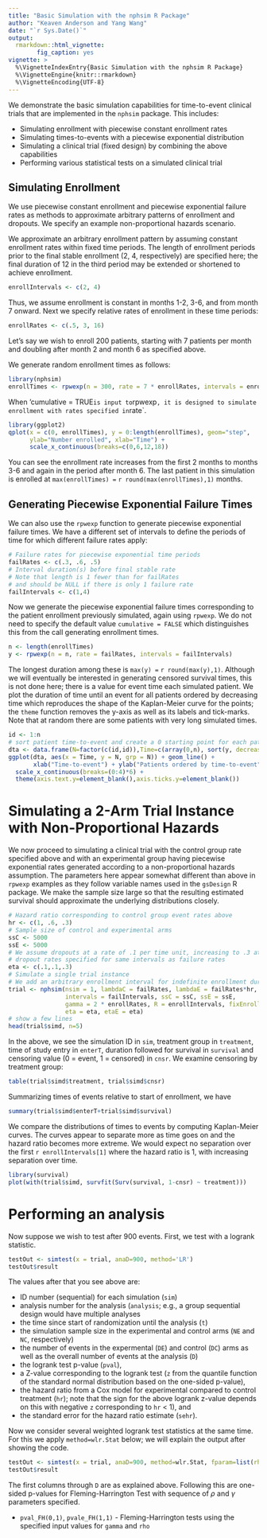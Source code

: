```yaml
---
title: "Basic Simulation with the nphsim R Package"
author: "Keaven Anderson and Yang Wang"
date: "`r Sys.Date()`"
output:
  rmarkdown::html_vignette:
        fig_caption: yes
vignette: >
  %\VignetteIndexEntry{Basic Simulation with the nphsim R Package}
  %\VignetteEngine{knitr::rmarkdown}
  %\VignetteEncoding{UTF-8}
---
```


We demonstrate the basic simulation capabilities for time-to-event clinical trials that are implemented in the `nphsim` package.
This includes:

- Simulating enrollment with piecewise constant enrollment rates
- Simulating times-to-events with a piecewise exponential distribution
- Simulating a clinical trial (fixed design) by combining the above capabilities
- Performing various statistical tests on a simulated clinical trial


## Simulating Enrollment

We use piecewise constant enrollment and piecewise exponential failure rates as methods to approximate arbitrary patterns of enrollment and dropouts. We specify an example non-proportional hazards scenario.

We approximate an arbitrary enrollment pattern by assuming constant enrollment rates within fixed time periods.
The length of enrollment periods prior to the final stable enrollment (2, 4, respectively) are specified here; the final duration of 12 in the third period may be extended or shortened to achieve enrollment. 

```r
enrollIntervals <- c(2, 4)
```

Thus, we assume enrollment is constant in months 1-2, 3-6, and from month 7 onward.
Next we specify relative rates of enrollment in these time periods: 

```r
enrollRates <- c(.5, 3, 16)
```

Let's say we wish to enroll 200 patients, starting with 7 patients per month and doubling after month 2 and month 6 as specified above.

We generate random enrollment times as follows:

```r
library(nphsim)
enrollTimes <- rpwexp(n = 300, rate = 7 * enrollRates, intervals = enrollIntervals, cumulative = TRUE)
```

When 'cumulative = TRUE` is input to `rpwexp`, it is designed to simulate enrollment with rates specified in `rate`. 

```r
library(ggplot2)
qplot(x = c(0, enrollTimes), y = 0:length(enrollTimes), geom="step", 
      ylab="Number enrolled", xlab="Time") +
      scale_x_continuous(breaks=c(0,6,12,18))
```

You can see the enrollment rate increases from the first 2 months to months 3-6 and again in the period after month 6.
The last patient in this simulation is enrolled at `max(enrollTimes) = ` `r round(max(enrollTimes),1)` months.

## Generating Piecewise Exponential Failure Times

We can also use the `rpwexp` function to generate piecewise exponential failure times.
We have a different set of intervals to define the periods of time for which different failure rates apply:

```r
# Failure rates for piecewise exponential time periods
failRates <- c(.3, .6, .5)
# Interval duration(s) before final stable rate
# Note that length is 1 fewer than for failRates
# and should be NULL if there is only 1 failure rate
failIntervals <- c(1,4)
```

Now we generate the piecewise exponential failure times corresponding to the patient enrollment previously simulated, again using `rpwexp`.
We do not need to specify the default value `cumulative = FALSE` which distinguishes this from the call generating enrollment times.

```r
n <- length(enrollTimes)
y <- rpwexp(n = n, rate = failRates, intervals = failIntervals)
```

The longest duration among these is `max(y) = ` `r round(max(y),1)`.
Although we will eventually be interested in generating censored survival times, this is not done here; there is a value for event time each simulated patient. 
We plot the duration of time until an event for all patients ordered by decreasing time which reproduces the shape of the Kaplan-Meier curve for the points; the `theme` function removes the y-axis as well as its labels and tick-marks.
Note that at random there are some patients with very long simulated times.

```r
id <- 1:n
# sort patient time-to-event and create a 0 starting point for each patient
dta <- data.frame(N=factor(c(id,id)),Time=c(array(0,n), sort(y, decreasing = TRUE)))
ggplot(dta, aes(x = Time, y = N, grp = N)) + geom_line() +
       xlab("Time-to-event") + ylab("Patients ordered by time-to-event") +
  scale_x_continuous(breaks=(0:4)*6) +
  theme(axis.text.y=element_blank(),axis.ticks.y=element_blank())
```



# Simulating a 2-Arm Trial Instance with Non-Proportional Hazards

We now proceed to simulating a clinical trial with the control group rate specified above and with an experimental group having piecewise exponential rates generated according to a non-proportional hazards assumption.
The parameters here appear somewhat different than above in `rpwexp` examples as they follow variable names used in the `gsDesign` R package.
We make the sample size large so that the resulting estimated survival should approximate the underlying distributions closely.

```r
# Hazard ratio corresponding to control group event rates above
hr <- c(1, .6, .3)
# Sample size of control and experimental arms
ssC <- 5000
ssE <- 5000
# We assume dropouts at a rate of .1 per time unit, increasing to .3 at end
# dropout rates specified for same intervals as failure rates
eta <- c(.1,.1,.3)
# Simulate a single trial instance
# We add an arbitrary enrollment interval for indefinite enrollment duration
trial <- nphsim(nsim = 1, lambdaC = failRates, lambdaE = failRates*hr,
                intervals = failIntervals, ssC = ssC, ssE = ssE,
                gamma = 2 * enrollRates, R = enrollIntervals, fixEnrollTime = FALSE,
                eta = eta, etaE = eta)
# show a few lines
head(trial$simd, n=5)
```
In the above, we see the simulation ID in `sim`, treatment group in `treatment`, time of study entry in `enterT`, duration followed for survival in `survival` and censoring value (0 = event, 1 = censored) in `cnsr`. We examine censoring by treatment group:

```r
table(trial$simd$treatment, trial$simd$cnsr)
```

Summarizing times of events relative to start of enrollment, we have

```r
summary(trial$simd$enterT+trial$simd$survival)
```

We compare the distributions of times to events by computing Kaplan-Meier curves.
The curves appear to separate more as time goes on and the hazard ratio becomes more extreme.
We would expect no separation over the first `r enrollIntervals[1]` where the hazard ratio is 1, with increasing separation over time. 

```r
library(survival)
plot(with(trial$simd, survfit(Surv(survival, 1-cnsr) ~ treatment)))
```

# Performing an analysis

Now suppose we wish to test after 900 events. First, we test with a logrank statistic. 

```r
testOut <- simtest(x = trial, anaD=900, method='LR')
testOut$result
```
The values after that you see above are:

- ID number (sequential) for each simulation (`sim`)
- analysis number for the analysis (`analysis`; e.g., a group sequential design would have multiple analyses
- the time since start of randomization until the analysis (`t`)
- the simulation sample size in the experimental and control arms (`NE` and `NC`, respectively)
- the number of events in the expermental (`DE`) and control (`DC`) arms as well as the overall number of events at the analysis (`D`)
- the logrank test p-value (`pval`), 
- a Z-value corresponding to the logrank test (`z` from the quantile function of the standard normal distribution based on the one-sided p-value), 
- the hazard ratio from a Cox model for experimental compared to control treatment (`hr`); note that the sign for the above logrank z-value depends on this with negative `z` corresponding to `hr` < 1), and 
- the standard error for the hazard ratio estimate (`sehr`).

Now we consider several weighted logrank test statistics at the same time.
For this we apply `method=wlr.Stat` below; we will explain the output after showing the code.

```r
testOut <- simtest(x = trial, anaD=900, method=wlr.Stat, fparam=list(rho=c(0,1), gamma=c(1,1)))
testOut$result
```
The first columns through `D` are as explained above.
Following this are one-sided p-values for Fleming-Harrington Test with sequence of $\rho$ and $\gamma$ parameters specified. 

- `pval_FH(0,1)`, `pvale_FH(1,1)` - Fleming-Harrington tests using the specified input values for `gamma` and `rho`
